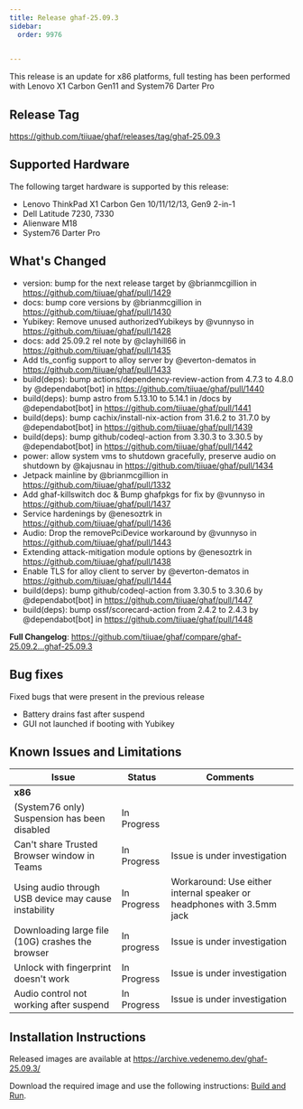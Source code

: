 ```yaml
---
title: Release ghaf-25.09.3
sidebar:
  order: 9976

    
---
```


This release is an update for x86 platforms, full testing has been performed with Lenovo X1 Carbon Gen11 and System76 Darter Pro

## Release Tag

https://github.com/tiiuae/ghaf/releases/tag/ghaf-25.09.3

## Supported Hardware

The following target hardware is supported by this release:

- Lenovo ThinkPad X1 Carbon Gen 10/11/12/13, Gen9 2-in-1
- Dell Latitude 7230, 7330
- Alienware M18
- System76 Darter Pro

## What's Changed
* version: bump for the next release target by @brianmcgillion in https://github.com/tiiuae/ghaf/pull/1429
* docs: bump core versions by @brianmcgillion in https://github.com/tiiuae/ghaf/pull/1430
* Yubikey: Remove unused authorizedYubikeys by @vunnyso in https://github.com/tiiuae/ghaf/pull/1428
* docs: add 25.09.2 rel note by @clayhill66 in https://github.com/tiiuae/ghaf/pull/1435
* Add tls_config support to alloy server by @everton-dematos in https://github.com/tiiuae/ghaf/pull/1433
* build(deps): bump actions/dependency-review-action from 4.7.3 to 4.8.0 by @dependabot[bot] in https://github.com/tiiuae/ghaf/pull/1440
* build(deps): bump astro from 5.13.10 to 5.14.1 in /docs by @dependabot[bot] in https://github.com/tiiuae/ghaf/pull/1441
* build(deps): bump cachix/install-nix-action from 31.6.2 to 31.7.0 by @dependabot[bot] in https://github.com/tiiuae/ghaf/pull/1439
* build(deps): bump github/codeql-action from 3.30.3 to 3.30.5 by @dependabot[bot] in https://github.com/tiiuae/ghaf/pull/1442
* power: allow system vms to shutdown gracefully, preserve audio on shutdown by @kajusnau in https://github.com/tiiuae/ghaf/pull/1434
* Jetpack mainline by @brianmcgillion in https://github.com/tiiuae/ghaf/pull/1332
* Add ghaf-killswitch doc & Bump ghafpkgs for fix by @vunnyso in https://github.com/tiiuae/ghaf/pull/1437
* Service hardenings  by @enesoztrk in https://github.com/tiiuae/ghaf/pull/1436
* Audio: Drop the removePciDevice workaround by @vunnyso in https://github.com/tiiuae/ghaf/pull/1443
* Extending attack-mitigation module options by @enesoztrk in https://github.com/tiiuae/ghaf/pull/1438
* Enable TLS for alloy client to server by @everton-dematos in https://github.com/tiiuae/ghaf/pull/1444
* build(deps): bump github/codeql-action from 3.30.5 to 3.30.6 by @dependabot[bot] in https://github.com/tiiuae/ghaf/pull/1447
* build(deps): bump ossf/scorecard-action from 2.4.2 to 2.4.3 by @dependabot[bot] in https://github.com/tiiuae/ghaf/pull/1448


**Full Changelog**: https://github.com/tiiuae/ghaf/compare/ghaf-25.09.2...ghaf-25.09.3

## Bug fixes

Fixed bugs that were present in the previous release

*  Battery drains fast after suspend
*  GUI not launched if booting with Yubikey

## Known Issues and Limitations

| Issue                                                                                                     | Status      | Comments                                                                   |
| --------------------------------------------------------------------------------------------------------- | ----------- | -------------------------------------------------------------------------- |
| **x86**                                                                                             |             |                                                                            |
| (System76 only) Suspension has been disabled | In Progress |  |
| Can't share Trusted Browser window in Teams | In Progress | Issue is under investigation |
| Using audio through USB device may cause instability | In Progress | Workaround: Use either internal speaker or headphones with 3.5mm jack|
| Downloading large file (10G) crashes the browser                                                          | In progress | Issue is under investigation                                               |
| Unlock with fingerprint doesn't work                            | In Progress                                                       | Issue is under investigation
| Audio control not working after suspend | In Progress | Issue is under investigation |

## Installation Instructions

Released images are available at https://archive.vedenemo.dev/ghaf-25.09.3/

Download the required image and use the following instructions: [Build and Run](/ghaf/dev/ref/build_and_run).

